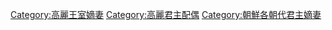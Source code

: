 [[Category:高麗王室嫡妻|Category:高麗王室嫡妻]]
[[Category:高麗君主配偶|Category:高麗君主配偶]]
[[Category:朝鮮各朝代君主嫡妻|Category:朝鮮各朝代君主嫡妻]]